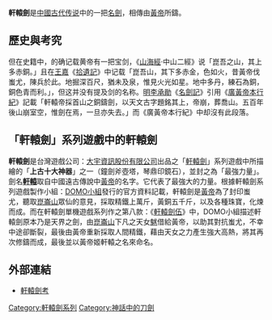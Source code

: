 {{about|神话中的轩辕剑}}

'''軒轅劍'''是[[中國古代|中國古代]][[传说|传说]]中的一把[[中國名劍|名劍]]，相傳由[[黃帝|黃帝]]所鑄。

==歷史與考究==
{{Citation needed|在真实的历史中，并没有一把名为“轩辕剑”的宝剑，而且黄帝时代冶铜的技术很低，更没有冶铁技术。|time=2022-06-22}}但在史籍中，的确记载黄帝有一把宝剑，《[[山海經|山海經]]·中山二經》说「崑吾之山，其上多赤銅。」且在[[王嘉|王嘉]]《[[拾遺記|拾遺記]]》中记载「崑吾山，其下多赤金，色如火，昔黃帝伐蚩尤，陳兵於此。地掘深百尺，猶未及泉，惟見火光如星。地中多丹，練石為銅，銅色青而利。」，但这并没有提及剑的名称。[[明|明]][[李承勛_(弘治進士)|李承勛]]《[[名劍記|名劍記]]》引用《[[廣黃帝本行紀|廣黃帝本行紀]]》記載「軒轅帝採首山之銅鑄劍，以天文古字題銘其上，帝崩，葬喬山。五百年後山崩室空，惟劍在焉，一旦亦失去。」而《廣黃帝本行紀》中却沒有此段落。

==「軒轅劍」系列遊戲中的軒轅劍 ==
'''軒轅劍'''是台灣遊戲公司：[[大宇資訊股份有限公司|大宇資訊股份有限公司]]出品之「[[轩辕剑系列|軒轅劍]]」系列遊戲中所描繪的「'''上古十大神器'''」之一（鐘劍斧壺塔，琴鼎印鏡石），並封之為「最強力量」。劍名'''[[軒轅|軒轅]]'''取自中國遠古傳說中[[黃帝|黃帝]]的名字。它代表了最強大的力量。根據軒轅劍系列遊戲製作小組：[[DOMO小組|DOMO小組]]發行的官方資料記載，軒轅劍是[[黃帝|黃帝]]為了封印蚩尤，聽取[[崑崙山|崑崙山]]眾仙的意見，採取精鐵上萬斤，黃銅五千斤，以及各種珠寶，化煉而成。而在軒轅劍單機遊戲系列作之第八款：《[[軒轅劍伍|軒轅劍伍]]》中，DOMO小組描述軒轅劍原本乃是天界之劍，由[[崑崙山|崑崙山]]下凡之天女[[魃|魃]]借給黃帝，以助其對抗蚩尤，不幸中途卻斷裂，最後由黃帝重新採取人間精鐵，藉由天女之力產生強大高熱，將其再次修鑄而成，最後並以黃帝姬軒轅之名來命名。

==外部連結==
*[https://web.archive.org/web/20080929224102/http://ludouke.chu.jp/blog/archives/2007/07/14-025710.html 軒轅劍考]

{{Weapon-stub}}

[[Category:軒轅劍系列|Category:軒轅劍系列]]
[[Category:神話中的刀劍|Category:神話中的刀劍]]